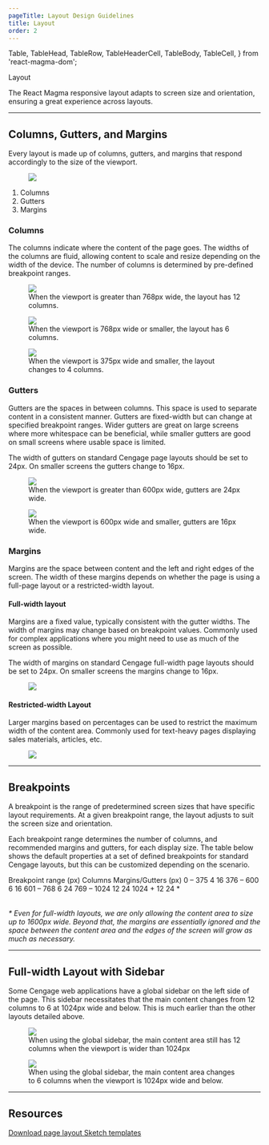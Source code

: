 ```yaml
---
pageTitle: Layout Design Guidelines
title: Layout
order: 2
---
```


  Table,
  TableHead,
  TableRow,
  TableHeaderCell,
  TableBody,
  TableCell,
} from 'react-magma-dom';

<DocsHeading type="design">Layout</DocsHeading>

The React Magma responsive layout adapts to screen size and orientation, ensuring a great experience across layouts.

---

## Columns, Gutters, and Margins

Every layout is made up of columns, gutters, and margins that respond accordingly to the size of the viewport.

<figure>
  <img src="../../images/layout/columns-gutters-margins.png" alt=" " />
</figure>

1. Columns
2. Gutters
3. Margins

### Columns

The columns indicate where the content of the page goes. The widths of the columns are fluid, allowing content to scale and resize depending on the width of the device. The number of columns is determined by pre-defined breakpoint ranges.

<figure>
  <img src="../../images/layout/columns-12.png" alt=" " />
  <figcaption>
    When the viewport is greater than 768px wide, the layout has 12 columns.
  </figcaption>
</figure>

<span class="horizontal-spacer"></span>

<figure>
  <img src="../../images/layout/columns-6.png" alt=" " />
  <figcaption>
    When the viewport is 768px wide or smaller, the layout has 6 columns.
  </figcaption>
</figure>

<span class="horizontal-spacer"></span>

<figure>
  <img src="../../images/layout/columns-4.png" alt=" " />
  <figcaption>
    When the viewport is 375px wide and smaller, the layout changes to 4 columns.
  </figcaption>
</figure>

### Gutters

Gutters are the spaces in between columns. This space is used to separate content in a consistent manner. Gutters are fixed-width but can change at specified breakpoint ranges. Wider gutters are great on large screens where more whitespace can be beneficial, while smaller gutters are good on small screens where usable space is limited.

The width of gutters on standard Cengage page layouts should be set to 24px. On smaller screens the gutters change to 16px.

<figure>
  <img src="../../images/layout/gutters-24.png" alt=" " />
  <figcaption>
    When the viewport is greater than 600px wide, gutters are 24px wide.
  </figcaption>
</figure>

<span class="horizontal-spacer"></span>

<figure>
  <img src="../../images/layout/gutters-16.png" alt=" " />
  <figcaption>
    When the viewport is 600px wide and smaller, gutters are 16px wide.
  </figcaption>
</figure>

### Margins

Margins are the space between content and the left and right edges of the screen. The width of these margins depends on whether the page is using a full-page layout or a restricted-width layout.

#### Full-width layout

Margins are a fixed value, typically consistent with the gutter widths. The width of margins may change based on breakpoint values. Commonly used for complex applications where you might need to use as much of the screen as possible.

The width of margins on standard Cengage full-width page layouts should be set to 24px. On smaller screens the margins change to 16px.

<figure>
  <img src="../../images/layout/layout-full-width.png" alt=" " />
</figure>

#### Restricted-width Layout

Larger margins based on percentages can be used to restrict the maximum width of the content area. Commonly used for text-heavy pages displaying sales materials, articles, etc.

<figure>
  <img src="../../images/layout/layout-restricted-width.png" alt=" " />
</figure>

---

## Breakpoints

A breakpoint is the range of predetermined screen sizes that have specific layout requirements. At a given breakpoint range, the layout adjusts to suit the screen size and orientation.

Each breakpoint range determines the number of columns, and recommended margins and gutters, for each display size. The table below shows the default properties at a set of defined breakpoints for standard Cengage layouts, but this can be customized depending on the scenario.

<Table>
  <TableHead>
    <TableRow>
      <TableHeaderCell>Breakpoint range (px)</TableHeaderCell>
      <TableHeaderCell>Columns</TableHeaderCell>
      <TableHeaderCell>Margins/Gutters (px)</TableHeaderCell>
    </TableRow>
  </TableHead>
  <TableBody>
    <TableRow>
      <TableCell>0 – 375</TableCell>
      <TableCell>4</TableCell>
      <TableCell>16</TableCell>
    </TableRow>
    <TableRow>
      <TableCell>376 – 600</TableCell>
      <TableCell>6</TableCell>
      <TableCell>16</TableCell>
    </TableRow>
    <TableRow>
      <TableCell>601 – 768</TableCell>
      <TableCell>6</TableCell>
      <TableCell>24</TableCell>
    </TableRow>
    <TableRow>
      <TableCell>769 – 1024</TableCell>
      <TableCell>12</TableCell>
      <TableCell>24</TableCell>
    </TableRow>
    <TableRow>
      <TableCell>1024 +</TableCell>
      <TableCell>12</TableCell>
      <TableCell>24 *</TableCell>
    </TableRow>
  </TableBody>
</Table>

<span class="horizontal-spacer"></span>

_\* Even for full-width layouts, we are only allowing the content area to size up to 1600px wide. Beyond that, the margins are essentially ignored and the space between the content area and the edges of the screen will grow as much as necessary._

---

## Full-width Layout with Sidebar

Some Cengage web applications have a global sidebar on the left side of the page. This sidebar necessitates that the main content changes from 12 columns to 6 at 1024px wide and below. This is much earlier than the other layouts detailed above.

<figure>
  <img src="../../images/layout/layout-with-sidebar.png" alt=" " />
  <figcaption>
    When using the global sidebar, the main content area still has 12 columns
    when the viewport is wider than 1024px
  </figcaption>
</figure>

<span class="horizontal-spacer"></span>

<figure>
  <img src="../../images/layout/layout-with-sidebar-1024.png" alt=" " />
  <figcaption>
    When using the global sidebar, the main content area changes to 6 columns
    when the viewport is 1024px wide and below.
  </figcaption>
</figure>

---

## Resources

[Download page layout Sketch templates](https://www.dropbox.com/sh/kt8oaf7am443794/AAArcOLft67q5Fk90wcXSmida?dl=0)

<span class="horizontal-spacer"></span>
